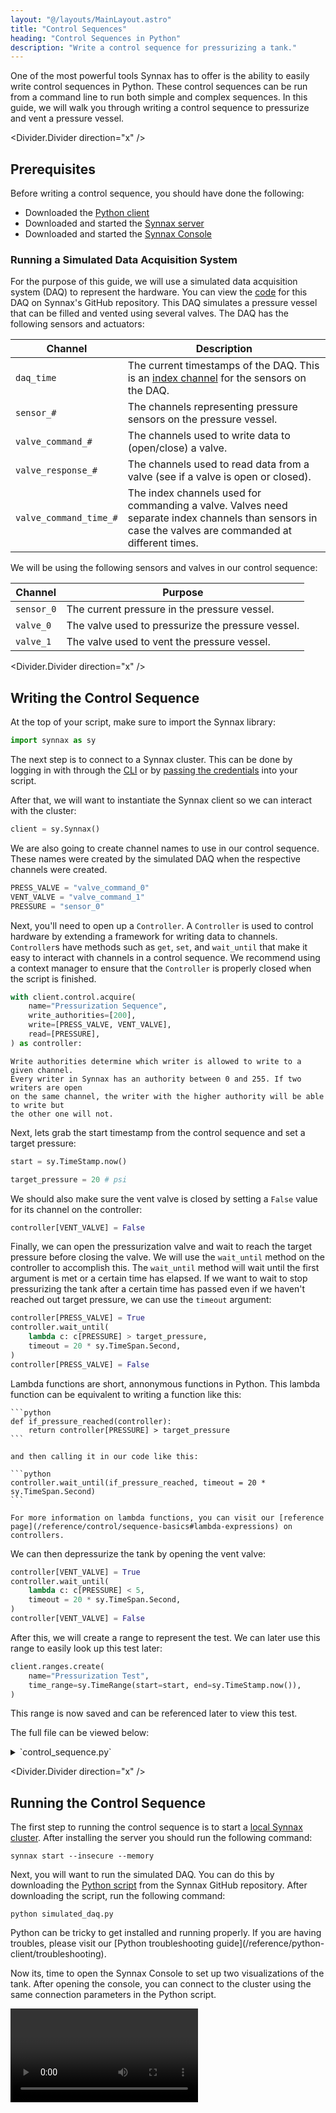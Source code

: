 ```yaml
---
layout: "@/layouts/MainLayout.astro"
title: "Control Sequences"
heading: "Control Sequences in Python"
description: "Write a control sequence for pressurizing a tank."
---
```



One of the most powerful tools Synnax has to offer is the ability to easily write
control sequences in Python. These control sequences can be run from a command line to
run both simple and complex sequences. In this guide, we will walk you through writing a
control sequence to pressurize and vent a pressure vessel.

<Divider.Divider direction="x" />

## Prerequisites

Before writing a control sequence, you should have done the following:

- Downloaded the [Python client](/reference/python-client/get-started)
- Downloaded and started the [Synnax server](/reference/cluster/quick-start)
- Downloaded and started the [Synnax Console](/reference/console/get-started)

### Running a Simulated Data Acquisition System

For the purpose of this guide, we will use a simulated data acquisition system (DAQ) to
represent the hardware. You can view the
[code](https://github.com/synnaxlabs/synnax/blob/main/client/py/examples/control/press/simulated_daq.py)
for this DAQ on Synnax's GitHub repository. This DAQ simulates a pressure vessel that
can be filled and vented using several valves. The DAQ has the following sensors and
actuators:

| Channel                | Description                                                                                                                                           |
| ---------------------- | ----------------------------------------------------------------------------------------------------------------------------------------------------- |
| `daq_time`             | The current timestamps of the DAQ. This is an [index channel](/reference/concepts/channels#channel-types) for the sensors on the DAQ.                 |
| `sensor_#`             | The channels representing pressure sensors on the pressure vessel.                                                                                    |
| `valve_command_#`      | The channels used to write data to (open/close) a valve.                                                                                              |
| `valve_response_#`     | The channels used to read data from a valve (see if a valve is open or closed).                                                                       |
| `valve_command_time_#` | The index channels used for commanding a valve. Valves need separate index channels than sensors in case the valves are commanded at different times. |

We will be using the following sensors and valves in our control sequence:

| Channel    | Purpose                                           |
| ---------- | ------------------------------------------------- |
| `sensor_0` | The current pressure in the pressure vessel.      |
| `valve_0`  | The valve used to pressurize the pressure vessel. |
| `valve_1`  | The valve used to vent the pressure vessel.       |

<Divider.Divider direction="x" />

## Writing the Control Sequence

At the top of your script, make sure to import the Synnax library:

```python
import synnax as sy
```

The next step is to connect to a Synnax cluster. This can be done by logging in with
through the [CLI](/reference/python-client/get-started#the-synnax-login-command) or by
[passing the
credentials](/reference/python-client/get-started#passing-credentials-directly) into
your script.

After that, we will want to instantiate the Synnax client so we can interact with the
cluster:

```python
client = sy.Synnax()
```

We are also going to create channel names to use in our control sequence. These names
were created by the simulated DAQ when the respective channels were created.

```python
PRESS_VALVE = "valve_command_0"
VENT_VALVE = "valve_command_1"
PRESSURE = "sensor_0"
```

Next, you'll need to open up a `Controller`. A `Controller` is used to control hardware
by extending a framework for writing data to channels. `Controller`s have methods such
as `get`, `set`, and `wait_until` that make it easy to interact with channels in a
control sequence. We recommend using a context manager to ensure that the `Controller` is
properly closed when the script is finished.

```python
with client.control.acquire(
    name="Pressurization Sequence",
    write_authorities=[200],
    write=[PRESS_VALVE, VENT_VALVE],
    read=[PRESSURE],
) as controller:
```

<Note variant="info">

    Write authorities determine which writer is allowed to write to a given channel.
    Every writer in Synnax has an authority between 0 and 255. If two writers are open
    on the same channel, the writer with the higher authority will be able to write but
    the other one will not.

</Note>

Next, lets grab the start timestamp from the control sequence and set a target pressure:

```python
start = sy.TimeStamp.now()

target_pressure = 20 # psi
```

We should also make sure the vent valve is closed by setting a `False` value for its
channel on the controller:

```python
controller[VENT_VALVE] = False
```

Finally, we can open the pressurization valve and wait to reach the target pressure
before closing the valve. We will use the `wait_until` method on the controller to
accomplish this. The `wait_until` method will wait until the first argument is met or a
certain time has elapsed. If we want to wait to stop pressurizing the tank after a
certain time has passed even if we haven't reached out target pressure, we can use the
`timeout` argument:

```python
controller[PRESS_VALVE] = True
controller.wait_until(
    lambda c: c[PRESSURE] > target_pressure,
    timeout = 20 * sy.TimeSpan.Second,
)
controller[PRESS_VALVE] = False
```

<Note variant="info">
    Lambda functions are short, annonymous functions in Python. This lambda function can
    be equivalent to writing a function like this:

    ```python
    def if_pressure_reached(controller):
        return controller[PRESSURE] > target_pressure
    ```

    and then calling it in our code like this:

    ```python
    controller.wait_until(if_pressure_reached, timeout = 20 * sy.TimeSpan.Second)
    ```

    For more information on lambda functions, you can visit our [reference
    page](/reference/control/sequence-basics#lambda-expressions) on controllers.

</Note>

We can then depressurize the tank by opening the vent valve:

```python
controller[VENT_VALVE] = True
controller.wait_until(
    lambda c: c[PRESSURE] < 5,
    timeout = 20 * sy.TimeSpan.Second,
)
controller[VENT_VALVE] = False
```

After this, we will create a range to represent the test. We can later use this range to
easily look up this test later:

```python
client.ranges.create(
    name="Pressurization Test",
    time_range=sy.TimeRange(start=start, end=sy.TimeStamp.now()),
)
```

This range is now saved and can be referenced later to view this test.

The full file can be viewed below:

<details>
<summary>`control_sequence.py`</summary>

```python
import synnax as sy
import time

client = sy.Synnax(
    host="localhost",
    port=9090,
    username="synnax",
    password="seldon",
    secure=False,
)

PRESS_VALVE = "valve_command_0"
VENT_VALVE = "valve_command_1"
PRESSURE = "sensor_0"

with client.control.acquire(
    name="Pressurization Sequence",
    write_authorities=[200],
    write=[PRESS_VALVE, VENT_VALVE],
    read=[PRESSURE],
) as controller:
    start = sy.TimeStamp.now()

    target_pressure = 20 # psi

    controller[VENT_VALVE] = False

    controller[PRESS_VALVE] = True
    controller.wait_until(
        lambda c: c[PRESSURE] > target_pressure,
        timeout = 20 * sy.TimeSpan.Second,
    )
    controller[PRESS_VALVE] = False

    time.sleep(3)

    controller[VENT_VALVE] = True
    controller.wait_until(
        lambda c: c[PRESSURE] < 5,
        timeout = 20 * sy.TimeSpan.Second,
    )
    controller[VENT_VALVE] = False

    client.ranges.create(
        name="Pressurization Test",
        time_range=sy.TimeRange(start=start, end=sy.TimeStamp.now()),
    )
```

</details>

<Divider.Divider direction="x" />

## Running the Control Sequence

The first step to running the control sequence is to start a [local Synnax
cluster](/reference/cluster/quick-start). After installing the server you should run the
following command:

```shell
synnax start --insecure --memory
```

Next, you will want to run the simulated DAQ. You can do this by downloading the [Python
script](https://github.com/synnaxlabs/synnax/blob/main/client/py/examples/control/press/simulated_daq.py)
from the Synnax GitHub repository. After downloading the script, run the following
command:

```shell
python simulated_daq.py
```

<Note variant="info">
  Python can be tricky to get installed and running properly. If you are having
  troubles, please visit our [Python troubleshooting
  guide](/reference/python-client/troubleshooting).
</Note>

Now its, time to open the Synnax Console to set up two visualizations of the tank. After
opening the console, you can connect to the cluster using the same connection parameters
in the Python script.

<Video client:only="react" id="guides/operations/automated-control/connect-cluster" />

Now, we will setup a [schematic](/reference/console/schematics) of our tank and valves:

<Video
  client:only="react"
  controls={true}
  id="guides/operations/automated-control/schematic"
/>

In the schematic, make sure there are the following components:

| Symbol | Channels                                                                 | Purpose                                |
| ------ | ------------------------------------------------------------------------ | -------------------------------------- |
| Value  | Input Channel: `sensor_0`                                                | The current pressure in the tank.      |
| Valve  | State Channel: `valve_response_0`<br/>Command Channel: `valve_command_0` | The valve used to pressurize the tank. |
| Valve  | State Channel: `valve_response_1`<br/>Command Channel: `valve_command_1` | The valve used to vent the tank.       |

Once the schematic is set up, you can enter [control
mode](/reference/console/schematics#control-mode) to manually control the valves.

<Video client:only="react" id="guides/operations/automated-control/control" />

Now, you can set up a [line plot](/reference/console/line-plots) to view a plot of the
pressure in the tank:

<Video client:only="react" id="guides/operations/automated-control/line-plot" />

Once you finished setting up the line plot, your console should look like this:

<Image client:only="react" id="guides/operations/automated-control/workspace" />

Now, it's time to run your control sequence. You can do this by running the Python
script from earlier:

```shell
python control_sequence.py
```

You should see this result on the console:

<Video client:only="react" id="guides/operations/automated-control/control-sequence" />

<Divider.Divider direction="x" />

## Conclusion

If you want to look at more examples of control sequences, visit our [GitHub
repository](https://github.com/synnaxlabs/synnax/tree/main/client/py/examples/control).
You can find more informations about there about functions used in our Python client.
